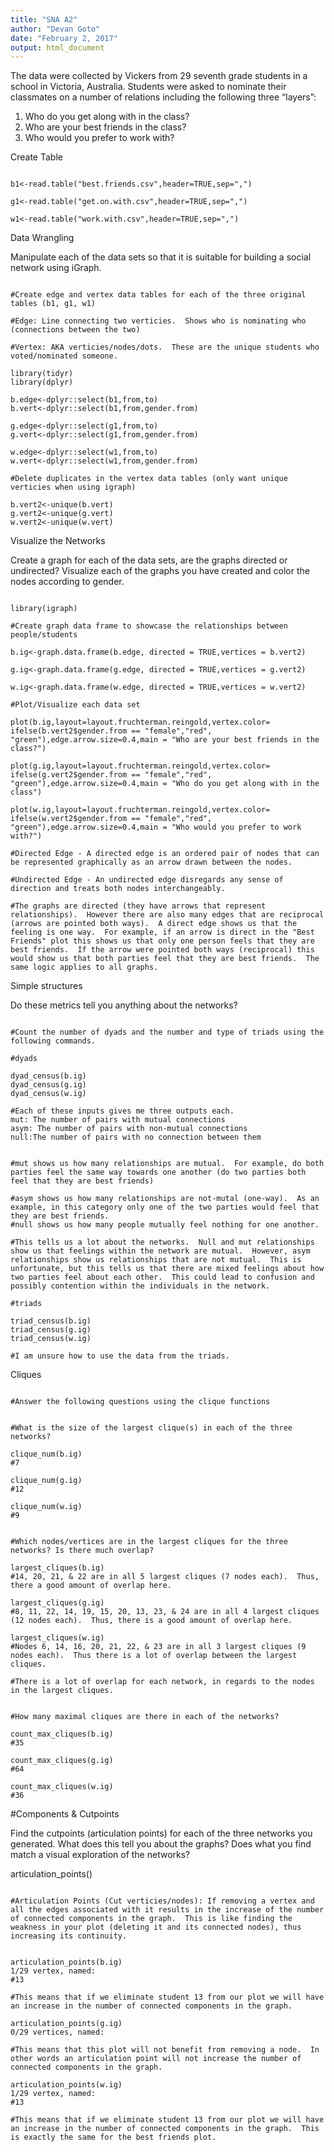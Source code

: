 ```yaml
---
title: "SNA A2"
author: "Devan Goto"
date: "February 2, 2017"
output: html_document
---
```


The data were collected by Vickers from 29 seventh grade students in a school in Victoria, Australia. Students were asked to nominate their classmates on a number of relations including the following three "layers":  

1. Who do you get along with in the class?  
2. Who are your best friends in the class?  
3. Who would you prefer to work with?  

Create Table
```{}

b1<-read.table("best.friends.csv",header=TRUE,sep=",")

g1<-read.table("get.on.with.csv",header=TRUE,sep=",")

w1<-read.table("work.with.csv",header=TRUE,sep=",")

```

Data Wrangling

Manipulate each of the data sets so that it is suitable for building a social network using iGraph.

```{}

#Create edge and vertex data tables for each of the three original tables (b1, g1, w1)

#Edge: Line connecting two verticies.  Shows who is nominating who (connections between the two)

#Vertex: AKA verticies/nodes/dots.  These are the unique students who voted/nominated someone. 

library(tidyr)
library(dplyr)

b.edge<-dplyr::select(b1,from,to)
b.vert<-dplyr::select(b1,from,gender.from)

g.edge<-dplyr::select(g1,from,to)
g.vert<-dplyr::select(g1,from,gender.from)

w.edge<-dplyr::select(w1,from,to)
w.vert<-dplyr::select(w1,from,gender.from)

#Delete duplicates in the vertex data tables (only want unique verticies when using igraph)

b.vert2<-unique(b.vert)
g.vert2<-unique(g.vert)
w.vert2<-unique(w.vert)

```

Visualize the Networks

Create a graph for each of the data sets, are the graphs directed or undirected? Visualize each of the graphs you have created and color the nodes according to gender.

```{}

library(igraph)

#Create graph data frame to showcase the relationships between people/students

b.ig<-graph.data.frame(b.edge, directed = TRUE,vertices = b.vert2)

g.ig<-graph.data.frame(g.edge, directed = TRUE,vertices = g.vert2)

w.ig<-graph.data.frame(w.edge, directed = TRUE,vertices = w.vert2)

#Plot/Visualize each data set

plot(b.ig,layout=layout.fruchterman.reingold,vertex.color= ifelse(b.vert2$gender.from == "female","red", "green"),edge.arrow.size=0.4,main = "Who are your best friends in the class?")

plot(g.ig,layout=layout.fruchterman.reingold,vertex.color= ifelse(g.vert2$gender.from == "female","red", "green"),edge.arrow.size=0.4,main = "Who do you get along with in the class")

plot(w.ig,layout=layout.fruchterman.reingold,vertex.color= ifelse(w.vert2$gender.from == "female","red", "green"),edge.arrow.size=0.4,main = "Who would you prefer to work with?")

#Directed Edge - A directed edge is an ordered pair of nodes that can be represented graphically as an arrow drawn between the nodes.

#Undirected Edge - An undirected edge disregards any sense of direction and treats both nodes interchangeably.

#The graphs are directed (they have arrows that represent relationships).  However there are also many edges that are reciprocal (arrows are pointed both ways).  A direct edge shows us that the feeling is one way.  For example, if an arrow is direct in the "Best Friends" plot this shows us that only one person feels that they are best friends.  If the arrow were pointed both ways (reciprocal) this would show us that both parties feel that they are best friends.  The same logic applies to all graphs. 

```

Simple structures

Do these metrics tell you anything about the networks?

```{}

#Count the number of dyads and the number and type of triads using the following commands.

#dyads

dyad_census(b.ig)
dyad_census(g.ig)
dyad_census(w.ig)

#Each of these inputs gives me three outputs each.  
mut: The number of pairs with mutual connections
asym: The number of pairs with non-mutual connections
null:The number of pairs with no connection between them


#mut shows us how many relationships are mutual.  For example, do both parties feel the same way towards one another (do two parties both feel that they are best friends)

#asym shows us how many relationships are not-mutal (one-way).  As an example, in this category only one of the two parties would feel that they are best friends.  
#null shows us how many people mutually feel nothing for one another.  

#This tells us a lot about the networks.  Null and mut relationships show us that feelings within the network are mutual.  However, asym relationships show us relationships that are not mutual.  This is unfortunate, but this tells us that there are mixed feelings about how two parties feel about each other.  This could lead to confusion and possibly contention within the individuals in the network.  

#triads

triad_census(b.ig)
triad_census(g.ig)
triad_census(w.ig)

#I am unsure how to use the data from the triads.

```

Cliques

```{}

#Answer the following questions using the clique functions


#What is the size of the largest clique(s) in each of the three networks?

clique_num(b.ig)
#7

clique_num(g.ig)
#12

clique_num(w.ig)
#9


#Which nodes/vertices are in the largest cliques for the three networks? Is there much overlap?

largest_cliques(b.ig)
#14, 20, 21, & 22 are in all 5 largest cliques (7 nodes each).  Thus, there a good amount of overlap here. 

largest_cliques(g.ig)
#8, 11, 22, 14, 19, 15, 20, 13, 23, & 24 are in all 4 largest cliques (12 nodes each).  Thus, there is a good amount of overlap here. 

largest_cliques(w.ig)
#Nodes 6, 14, 16, 20, 21, 22, & 23 are in all 3 largest cliques (9 nodes each).  Thus there is a lot of overlap between the largest cliques. 

#There is a lot of overlap for each network, in regards to the nodes in the largest cliques.


#How many maximal cliques are there in each of the networks?

count_max_cliques(b.ig)
#35

count_max_cliques(g.ig)
#64

count_max_cliques(w.ig)
#36

```

#Components & Cutpoints

Find the cutpoints (articulation points) for each of the three networks you generated. What does this tell you about the graphs? Does what you find match a visual exploration of the networks?

articulation_points()
```{}

#Articulation Points (Cut verticies/nodes): If removing a vertex and all the edges associated with it results in the increase of the number of connected components in the graph.  This is like finding the weakness in your plot (deleting it and its connected nodes), thus increasing its continuity.


articulation_points(b.ig)
1/29 vertex, named:
#13

#This means that if we eliminate student 13 from our plot we will have an increase in the number of connected components in the graph.

articulation_points(g.ig)
0/29 vertices, named:

#This means that this plot will not benefit from removing a node.  In other words an articulation point will not increase the number of connected components in the graph. 

articulation_points(w.ig)
1/29 vertex, named:
#13

#This means that if we eliminate student 13 from our plot we will have an increase in the number of connected components in the graph.  This is exactly the same for the best friends plot.  

```
